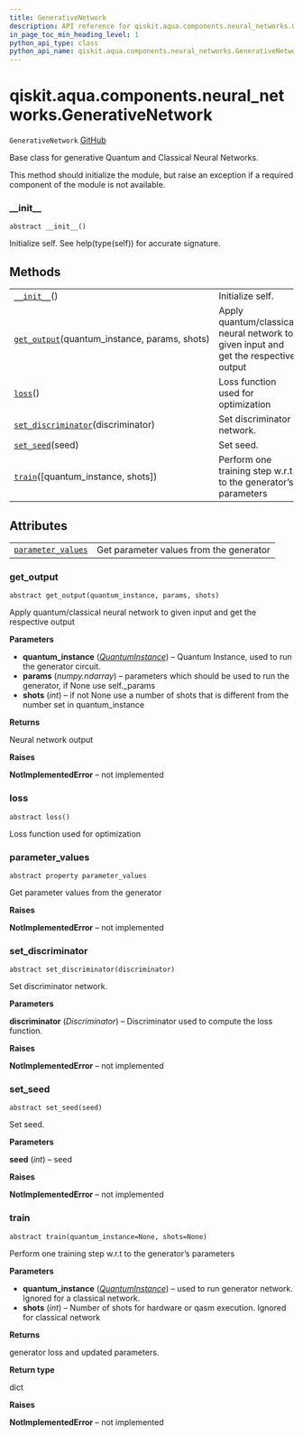 ```yaml
---
title: GenerativeNetwork
description: API reference for qiskit.aqua.components.neural_networks.GenerativeNetwork
in_page_toc_min_heading_level: 1
python_api_type: class
python_api_name: qiskit.aqua.components.neural_networks.GenerativeNetwork
---
```


# qiskit.aqua.components.neural\_networks.GenerativeNetwork

<span id="qiskit.aqua.components.neural_networks.GenerativeNetwork" />

`GenerativeNetwork` [GitHub](https://github.com/qiskit-community/qiskit-aqua/tree/stable/0.9/qiskit/aqua/components/neural_networks/generative_network.py "view source code")

Base class for generative Quantum and Classical Neural Networks.

This method should initialize the module, but raise an exception if a required component of the module is not available.

### \_\_init\_\_

<span id="qiskit.aqua.components.neural_networks.GenerativeNetwork.__init__" />

`abstract __init__()`

Initialize self. See help(type(self)) for accurate signature.

## Methods

|                                                                                                                                                                                                |                                                                                     |
| ---------------------------------------------------------------------------------------------------------------------------------------------------------------------------------------------- | ----------------------------------------------------------------------------------- |
| [`__init__`](#qiskit.aqua.components.neural_networks.GenerativeNetwork.__init__ "qiskit.aqua.components.neural_networks.GenerativeNetwork.__init__")()                                         | Initialize self.                                                                    |
| [`get_output`](#qiskit.aqua.components.neural_networks.GenerativeNetwork.get_output "qiskit.aqua.components.neural_networks.GenerativeNetwork.get_output")(quantum\_instance, params, shots)   | Apply quantum/classical neural network to given input and get the respective output |
| [`loss`](#qiskit.aqua.components.neural_networks.GenerativeNetwork.loss "qiskit.aqua.components.neural_networks.GenerativeNetwork.loss")()                                                     | Loss function used for optimization                                                 |
| [`set_discriminator`](#qiskit.aqua.components.neural_networks.GenerativeNetwork.set_discriminator "qiskit.aqua.components.neural_networks.GenerativeNetwork.set_discriminator")(discriminator) | Set discriminator network.                                                          |
| [`set_seed`](#qiskit.aqua.components.neural_networks.GenerativeNetwork.set_seed "qiskit.aqua.components.neural_networks.GenerativeNetwork.set_seed")(seed)                                     | Set seed.                                                                           |
| [`train`](#qiskit.aqua.components.neural_networks.GenerativeNetwork.train "qiskit.aqua.components.neural_networks.GenerativeNetwork.train")(\[quantum\_instance, shots])                       | Perform one training step w\.r.t to the generator’s parameters                      |

## Attributes

|                                                                                                                                                                              |                                         |
| ---------------------------------------------------------------------------------------------------------------------------------------------------------------------------- | --------------------------------------- |
| [`parameter_values`](#qiskit.aqua.components.neural_networks.GenerativeNetwork.parameter_values "qiskit.aqua.components.neural_networks.GenerativeNetwork.parameter_values") | Get parameter values from the generator |

### get\_output

<span id="qiskit.aqua.components.neural_networks.GenerativeNetwork.get_output" />

`abstract get_output(quantum_instance, params, shots)`

Apply quantum/classical neural network to given input and get the respective output

**Parameters**

*   **quantum\_instance** ([*QuantumInstance*](qiskit.aqua.QuantumInstance "qiskit.aqua.QuantumInstance")) – Quantum Instance, used to run the generator circuit.
*   **params** (*numpy.ndarray*) – parameters which should be used to run the generator, if None use self.\_params
*   **shots** (*int*) – if not None use a number of shots that is different from the number set in quantum\_instance

**Returns**

Neural network output

**Raises**

**NotImplementedError** – not implemented

### loss

<span id="qiskit.aqua.components.neural_networks.GenerativeNetwork.loss" />

`abstract loss()`

Loss function used for optimization

### parameter\_values

<span id="qiskit.aqua.components.neural_networks.GenerativeNetwork.parameter_values" />

`abstract property parameter_values`

Get parameter values from the generator

**Raises**

**NotImplementedError** – not implemented

### set\_discriminator

<span id="qiskit.aqua.components.neural_networks.GenerativeNetwork.set_discriminator" />

`abstract set_discriminator(discriminator)`

Set discriminator network.

**Parameters**

**discriminator** (*Discriminator*) – Discriminator used to compute the loss function.

**Raises**

**NotImplementedError** – not implemented

### set\_seed

<span id="qiskit.aqua.components.neural_networks.GenerativeNetwork.set_seed" />

`abstract set_seed(seed)`

Set seed.

**Parameters**

**seed** (*int*) – seed

**Raises**

**NotImplementedError** – not implemented

### train

<span id="qiskit.aqua.components.neural_networks.GenerativeNetwork.train" />

`abstract train(quantum_instance=None, shots=None)`

Perform one training step w\.r.t to the generator’s parameters

**Parameters**

*   **quantum\_instance** ([*QuantumInstance*](qiskit.aqua.QuantumInstance "qiskit.aqua.QuantumInstance")) – used to run generator network. Ignored for a classical network.
*   **shots** (*int*) – Number of shots for hardware or qasm execution. Ignored for classical network

**Returns**

generator loss and updated parameters.

**Return type**

dict

**Raises**

**NotImplementedError** – not implemented

